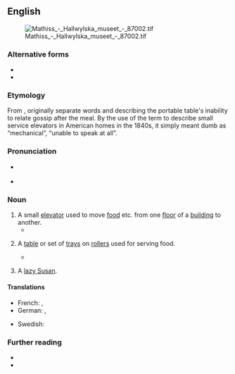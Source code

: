 {{also|dumb-waiter|dumb waiter}}
==English==
[[File:Mathiss - Hallwylska museet - 87002.tif|thumb]]

===Alternative forms===
* {{l|en|dumb waiter}}
* {{l|en|dumb-waiter}}

===Etymology===
From {{compound|en|dumb|t1=unable to speak|waiter}}, originally separate words and describing the portable table's inability to relate gossip after the meal. By the use of the term to describe small service elevators in American homes in the 1840s, it simply meant dumb as “mechanical”, “unable to speak at all”.

===Pronunciation===
* {{a|GA|Canada}} {{IPA|en|/ˈdʌmˌweɪtəɹ/}}
* {{audio|en|en-ca-dumbwaiter.oga|Audio (CA)}}

===Noun===
{{en-noun}}

# A small [[elevator]] used to move [[food]] etc. from one [[floor]] of a [[building]] to another.
#* {{quote-book
|en
|year=1951
|author=Isaac Jefferson
|authorlink=Isaac Jefferson
|title=Memoirs Of A Monticello Slave
|publisher=University Of Virginia Press
|chapter=9
|page=27
|pageurl=https://archive.org/details/memoirsofamontic031158mbp/page/n38
|passage=When writing he had a copyin machine: while he was a-writin he wouldn't suffer nobody to come in his room: had a '''dumb-waiter''': when he wanted anything he had nothin to do but turn a crank and the '''dumb-waiter''' would bring him water or fruit on a plate or anything he wanted.}}
# {{lb|en|obsolete}} A [[table]] or set of [[tray]]s on [[roller]]s used for serving food.
#* {{RQ:Dickens Great Expectations|chapter=VII|volume=II|page=110|passage=Sauces, wines, all the accessories we wanted, and all of the best, were given out by our host from his '''dumbwaiter'''; and when they had made the circuit of the table, he always put them back again.}}
# {{lb|en|obsolete}} A [[lazy Susan]].

====Translations====
{{trans-top|small elevator}}
* French: {{t+|fr|monte-plat|m}}, {{t+|fr|monte-plats |m}}
* German: {{t|de|Speisenaufzug|m}}, {{t|de|Speiseaufzug|m}}
{{trans-mid}}
* Swedish: {{t+|sv|mathiss|c}}
{{trans-bottom}}

===Further reading===
* {{pedia}}
* {{projectlink|1911|Dumb Waiter}}